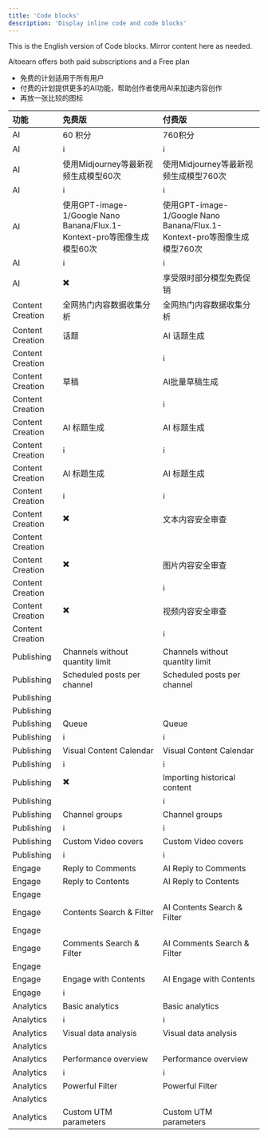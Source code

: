 ```yaml
---
title: 'Code blocks'
description: 'Display inline code and code blocks'
---
```


This is the English version of Code blocks. Mirror content here as needed.

Aitoearn offers both paid subscriptions and a Free plan
* 免费的计划适用于所有用户
* 付费的计划提供更多的AI功能，帮助创作者使用AI来加速内容创作
* 再放一张比较的图标

| 功能             | 免费版                                                                                   | 付费版                                                                                   |
|:-----------------|:-----------------------------------------------------------------------------------------|:-----------------------------------------------------------------------------------------|
| AI               | 60 积分                                                                                  | 760积分                                                                                  |
| AI               | <span title="每月签到，最高可得">ℹ️</span>                                               | <span title="每月直接送 700 积分，再加上签到 60 积分">ℹ️</span>                          |
| AI               | 使用Midjourney等最新视频生成模型60次                                                     | 使用Midjourney等最新视频生成模型760次                                                    |
| AI               | <span title="所有AI功能价格明细表">ℹ️</span>                                             | <span title="所有AI功能价格明细表">ℹ️</span>                                             |
| AI               | 使用GPT-image-1/Google Nano Banana/Flux.1-Kontext-pro等图像生成模型60次                  | 使用GPT-image-1/Google Nano Banana/Flux.1-Kontext-pro等图像生成模型760次                 |
| AI               | <span title="所有AI功能价格明细表">ℹ️</span>                                             | <span title="所有AI功能价格明细表">ℹ️</span>                                             |
| AI               | ✖️                                                                                       | 享受限时部分模型免费促销                                                                 |
| Content Creation | 全网热门内容数据收集分析                                                                 | 全网热门内容数据收集分析                                                                 |
| Content Creation | 话题                                                                                     | AI 话题生成                                                                              |
| Content Creation |                                                                                          | <span title="coming soon">ℹ️</span>                                                      |
| Content Creation | 草稿                                                                                     | AI批量草稿生成                                                                           |
| Content Creation |                                                                                          | <span title="coming soon">ℹ️</span>                                                      |
| Content Creation | AI 标题生成                                                                              | AI 标题生成                                                                              |
| Content Creation | <span title="支持gemini-2.5，gpt-5等模型">ℹ️</span>                                      | <span title="支持gemini-2.5，gpt-5等模型">ℹ️</span>                                      |
| Content Creation | AI 标题生成                                                                              | AI 标题生成                                                                              |
| Content Creation | <span title="支持gemini-2.5，gpt-5等模型">ℹ️</span>                                      | <span title="支持gemini-2.5，gpt-5等模型">ℹ️</span>                                      |
| Content Creation | ✖️                                                                                       | 文本内容安全审查                                                                         |
| Content Creation |                                                                                          |                                                                                          |
| Content Creation | ✖️                                                                                       | 图片内容安全审查                                                                         |
| Content Creation |                                                                                          | <span title="coming soon">ℹ️</span>                                                      |
| Content Creation | ✖️                                                                                       | 视频内容安全审查                                                                         |
| Content Creation |                                                                                          | <span title="coming soon">ℹ️</span>                                                      |
| Publishing       | Channels without quantity limit                                                          | Channels without quantity limit                                                          |
| Publishing       | Scheduled posts per channel                                                              | Scheduled posts per channel                                                              |
| Publishing       |                                                                                          |                                                                                          |
| Publishing       |                                                                                          |                                                                                          |
| Publishing       | Queue                                                                                    | Queue                                                                                    |
| Publishing       | <span title="Create a queue of posts that you can re-arrange or shuffle">ℹ️</span>       | <span title="Create a queue of posts that you can re-arrange or shuffle">ℹ️</span>       |
| Publishing       | Visual Content Calendar                                                                  | Visual Content Calendar                                                                  |
| Publishing       | <span title="Visualize your content schedule across weeks or months">ℹ️</span>           | <span title="Visualize your content schedule across weeks or months">ℹ️</span>           |
| Publishing       | ✖️                                                                                       | Importing historical content                                                             |
| Publishing       |                                                                                          | <span title="Importing historical content and reuse them">ℹ️</span>                      |
| Publishing       | Channel groups                                                                           | Channel groups                                                                           |
| Publishing       | <span title="Group your channels for easy bulk selection when scheduling">ℹ️</span>      | <span title="Group your channels for easy bulk selection when scheduling">ℹ️</span>      |
| Publishing       | Custom Video covers                                                                      | Custom Video covers                                                                      |
| Publishing       | <span title="Choose a frame from your video.">ℹ️</span>                                  | <span title="Choose a frame from your video.">ℹ️</span>                                  |
| Engage           | Reply to Comments                                                                        | AI Reply to Comments                                                                     |
| Engage           | Reply to Contents                                                                        | AI Reply to Contents                                                                     |
| Engage           |                                                                                          |                                                                                          |
| Engage           | Contents Search & Filter                                                                 | AI Contents Search & Filter                                                              |
| Engage           |                                                                                          |                                                                                          |
| Engage           | Comments Search & Filter                                                                 | AI Comments Search & Filter                                                              |
| Engage           |                                                                                          |                                                                                          |
| Engage           | Engage with Contents                                                                     | AI Engage with Contents                                                                  |
| Engage           | <span title="Like, bookmark, follow，etc.">ℹ️</span>                                     |                                                                                          |
| Analytics        | Basic analytics                                                                          | Basic analytics                                                                          |
| Analytics        | <span title="Basic engagement data on individual posts">ℹ️</span>                        | <span title="Basic engagement data on individual posts">ℹ️</span>                        |
| Analytics        | Visual data analysis                                                                     | Visual data analysis                                                                     |
| Analytics        |                                                                                          |                                                                                          |
| Analytics        | Performance overview                                                                     | Performance overview                                                                     |
| Analytics        | <span title="An overview of key metrics including engagements and impressions">ℹ️</span> | <span title="An overview of key metrics including engagements and impressions">ℹ️</span> |
| Analytics        | Powerful Filter                                                                          | Powerful Filter                                                                          |
| Analytics        |                                                                                          |                                                                                          |
| Analytics        | Custom UTM parameters                                                                    | Custom UTM parameters                                                                    |